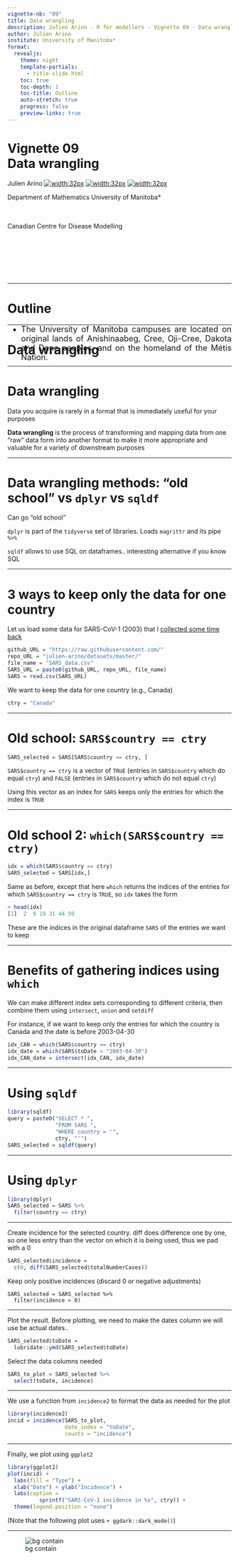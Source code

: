 ---
vignette-nb: "09"
title: Data wrangling
description: Julien Arino - R for modellers - Vignette 09 - Data wrangling.
author: Julien Arino
institute: University of Manitoba*
format: 
  revealjs:
    theme: night    
    template-partials:
      - title-slide.html
    toc: true
    toc-depth: 1
    toc-title: Outline
    auto-stretch: true
    progress: false
    preview-links: true
---

<style>
  img[alt~="center"] {
    display: block;
    margin: 0 auto;
  }
</style>

<!-- backgroundColor: black -->
<!-- _backgroundImage: "linear-gradient(to top, #85110d, 1%, black)" -->
# Vignette 09<br>Data wrangling

Julien Arino [![width:32px](https://raw.githubusercontent.com/julien-arino/presentations/main/FIGS/icons/email-round.png)](mailto:Julien.Arino@umanitoba.ca) [![width:32px](https://raw.githubusercontent.com/julien-arino/presentations/main/FIGS/icons/world-wide-web.png)](https://julien-arino.github.io/) [![width:32px](https://raw.githubusercontent.com/julien-arino/presentations/main/FIGS/icons/github-icon.png)](https://github.com/julien-arino)

Department of Mathematics
University of Manitoba*

<div style = "font-size:18px; margin-top:-10px; padding-bottom:30px;"></div>

Canadian Centre for Disease Modelling

<div style = "text-align: justify; position: relative; bottom: -5%; font-size:18px;">
* The University of Manitoba campuses are located on original lands of Anishinaabeg, Cree, Oji-Cree, Dakota and Dene peoples, and on the homeland of the Métis Nation.</div>

---

<!-- _backgroundImage: "linear-gradient(to top, #85110d, 1%, black)" -->
# Outline


---

<!-- _backgroundImage: "linear-gradient(to top, #85110d, 1%, black)" -->
# Data wrangling

---

# Data wrangling

Data you acquire is rarely in a format that is immediately useful for your purposes

**Data wrangling** is the process of transforming and mapping data from one "raw" data form into another format to make it more appropriate and valuable for a variety of downstream purposes

---

# <!--fit-->Data wrangling methods: "old school" vs `dplyr` vs `sqldf`

Can go "old school"

`dplyr` is part of the `tidyverse` set of libraries. Loads `magrittr` and its pipe `%>%`

`sqldf` allows to use SQL on dataframes.. interesting alternative if you know SQL

---

# <!--fit-->3 ways to keep only the data for one country

Let us load some data for SARS-CoV-1 (2003) that I [collected some time back](https://julien-arino.github.io/blog/2014/SARS-data/)

```R
github_URL = "https://raw.githubusercontent.com/"
repo_URL = "julien-arino/datasets/master/"
file_name = "SARS_data.csv"
SARS_URL = paste0(github_URL, repo_URL, file_name)
SARS = read.csv(SARS_URL)
```

We want to keep the data for one country (e.g., Canada)

```R
ctry = "Canada"
```

---

# <!--fit-->Old school: `SARS$country == ctry`

```R
SARS_selected = SARS[SARS$country == ctry, ]
```
`SARS$country == ctry` is a vector of `TRUE` (entries in `SARS$country` which do equal `ctry`) and `FALSE` (entries in `SARS$country` which do not equal `ctry`)

Using this vector as an index for `SARS` keeps only the entries for which the index is `TRUE`

---

# <!--fit-->Old school 2: `which(SARS$country == ctry)`

```R
idx = which(SARS$country == ctry)
SARS_selected = SARS[idx,]
```

Same as before, except that here `which` returns the indices of the entries for which `SARS$country == ctry` is `TRUE`, so `idx` takes the form
```R
> head(idx)
[1]  2  9 19 31 44 59
```
These are the indices in the original dataframe `SARS` of the entries we want to keep

---

# <!--fit-->Benefits of gathering indices using `which`

We can make different index sets corresponding to different criteria, then combine them using `intersect`, `union` and `setdiff`

For instance, if we want to keep only the entries for which the country is Canada and the date is before 2003-04-30

```R
idx_CAN = which(SARS$country == ctry)
idx_date = which(SARS$toDate < "2003-04-30")
idx_CAN_date = intersect(idx_CAN, idx_date)
```

---

# Using `sqldf`

```R
library(sqldf)
query = paste0("SELECT * ",
               "FROM SARS ",
               "WHERE country = '", 
               ctry, "'")
SARS_selected = sqldf(query)
```

---

# Using `dplyr`

```R
library(dplyr)
SARS_selected = SARS %>%
  filter(country == ctry)
```

---

Create incidence for the selected country. diff does difference one by one, so one less entry than the vector on which it is being used, thus we pad with a 0
```R
SARS_selected$incidence = 
  c(0, diff(SARS_selected$totalNumberCases))
```
Keep only positive incidences (discard 0 or negative adjustments)

```
SARS_selected = SARS_selected %>%
  filter(incidence > 0)
```
---

Plot the result. Before plotting, we need to make the dates column we will use be actual dates..

```R
SARS_selected$toDate = 
  lubridate::ymd(SARS_selected$toDate)
```

Select the data columns needed

```R
SARS_to_plot = SARS_selected %>%
  select(toDate, incidence)
```

---

We use a function from `incidence2` to format the data as needed for the plot

```R
library(incidence2)
incid = incidence(SARS_to_plot, 
                  date_index = "toDate", 
                  counts = "incidence")
```

---

Finally, we plot using `ggplot2`

```R
library(ggplot2)
plot(incid) +
  labs(fill = "Type") +
  xlab("Date") + ylab("Incidence") +
  labs(caption = 
          sprintf("SARS-CoV-1 incidence in %s", ctry)) +
  theme(legend.position = "none")
```

(Note that the following plot uses `+ ggdark::dark_mode()`)

---

![bg contain](FIGS/SARS-CoV-1-Canada.png)

